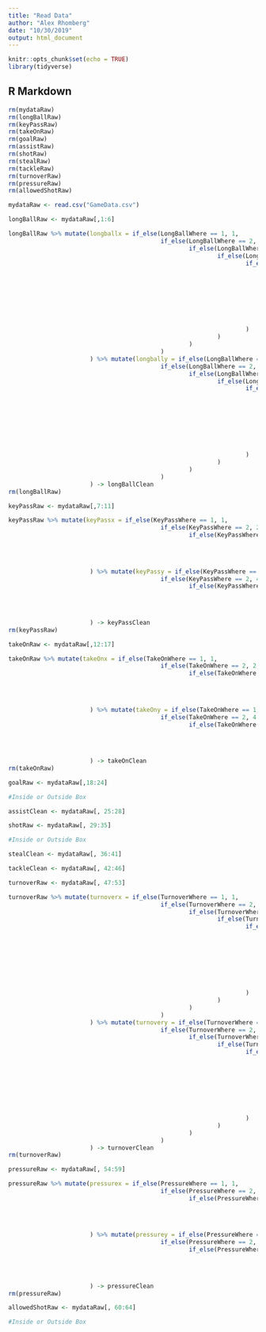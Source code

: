 ```yaml
---
title: "Read Data"
author: "Alex Rhomberg"
date: "10/30/2019"
output: html_document
---
```


```r
knitr::opts_chunk$set(echo = TRUE)
library(tidyverse)
```

## R Markdown

```r
rm(mydataRaw)
rm(longBallRaw)
rm(keyPassRaw)
rm(takeOnRaw)
rm(goalRaw)
rm(assistRaw)
rm(shotRaw)
rm(stealRaw)
rm(tackleRaw)
rm(turnoverRaw)
rm(pressureRaw)
rm(allowedShotRaw)
```


```r
mydataRaw <- read.csv("GameData.csv")
```

```r

longBallRaw <- mydataRaw[,1:6]

longBallRaw %>% mutate(longballx = if_else(LongBallWhere == 1, 1, 
                                           if_else(LongBallWhere == 2, 2, 
                                                   if_else(LongBallWhere == 3, 3, 
                                                           if_else(LongBallWhere == 4, 1, 
                                                                   if_else(LongBallWhere == 5, 2, 
                                                                           if_else(LongBallWhere == 6, 3, 
                                                                                   if_else(LongBallWhere == 7, 1, 
                                                                                           if_else(LongBallWhere == 8, 2, 
                                                                                                   if_else(LongBallWhere == 9, 3, NA_real_)
                                                                                                   )
                                                                                           )
                                                                                   )
                                                                           )
                                                                   )
                                                           )
                                                   )
                                           )
                       ) %>% mutate(longbally = if_else(LongBallWhere == 1, 0.5, 
                                           if_else(LongBallWhere == 2, 0.5, 
                                                   if_else(LongBallWhere == 3, 0.5, 
                                                           if_else(LongBallWhere == 4, 2.5, 
                                                                   if_else(LongBallWhere == 5, 2.5, 
                                                                           if_else(LongBallWhere == 6, 2.5, 
                                                                                   if_else(LongBallWhere == 7, 4.5, 
                                                                                           if_else(LongBallWhere == 8, 4.5, 
                                                                                                   if_else(LongBallWhere == 9, 4.5, NA_real_)
                                                                                                   )
                                                                                           )
                                                                                   )
                                                                           )
                                                                   )
                                                           )
                                                   )
                                           )
                       ) -> longBallClean
rm(longBallRaw)

```

```r

keyPassRaw <- mydataRaw[,7:11]

keyPassRaw %>% mutate(keyPassx = if_else(KeyPassWhere == 1, 1, 
                                           if_else(KeyPassWhere == 2, 2, 
                                                   if_else(KeyPassWhere == 3, 3, NA_real_
                                                                                                   )
                                                                                           )
                                                                                   )

                       ) %>% mutate(keyPassy = if_else(KeyPassWhere == 1, 4.5, 
                                           if_else(KeyPassWhere == 2, 4.5, 
                                                   if_else(KeyPassWhere == 3, 4.5, NA_real_
                                                                                                   )
                                                                                           )
                                                                                   )

                       ) -> keyPassClean
rm(keyPassRaw)

```

```r

takeOnRaw <- mydataRaw[,12:17]

takeOnRaw %>% mutate(takeOnx = if_else(TakeOnWhere == 1, 1, 
                                           if_else(TakeOnWhere == 2, 2, 
                                                   if_else(TakeOnWhere == 3, 3, NA_real_
                                                                                                   )
                                                                                           )
                                                                                   )

                       ) %>% mutate(takeOny = if_else(TakeOnWhere == 1, 4.5, 
                                           if_else(TakeOnWhere == 2, 4.5, 
                                                   if_else(TakeOnWhere == 3, 4.5, NA_real_
                                                                                                   )
                                                                                           )
                                                                                   )

                       ) -> takeOnClean
rm(takeOnRaw)

```

```r

goalRaw <- mydataRaw[,18:24]

#Inside or Outside Box

```

```r

assistClean <- mydataRaw[, 25:28]

```

```r

shotRaw <- mydataRaw[, 29:35]

#Inside or Outside Box

```

```r

stealClean <- mydataRaw[, 36:41]

```

```r

tackleClean <- mydataRaw[, 42:46]

```

```r

turnoverRaw <- mydataRaw[, 47:53]

turnoverRaw %>% mutate(turnoverx = if_else(TurnoverWhere == 1, 1, 
                                           if_else(TurnoverWhere == 2, 2, 
                                                   if_else(TurnoverWhere == 3, 3, 
                                                           if_else(TurnoverWhere == 4, 1, 
                                                                   if_else(TurnoverWhere == 5, 2, 
                                                                           if_else(TurnoverWhere == 6, 3, 
                                                                                   if_else(TurnoverWhere == 7, 1, 
                                                                                           if_else(TurnoverWhere == 8, 2, 
                                                                                                   if_else(TurnoverWhere == 9, 3, NA_real_)
                                                                                                   )
                                                                                           )
                                                                                   )
                                                                           )
                                                                   )
                                                           )
                                                   )
                                           )
                       ) %>% mutate(turnovery = if_else(TurnoverWhere == 1, 0.5, 
                                           if_else(TurnoverWhere == 2, 0.5, 
                                                   if_else(TurnoverWhere == 3, 0.5, 
                                                           if_else(TurnoverWhere == 4, 2.5, 
                                                                   if_else(TurnoverWhere == 5, 2.5, 
                                                                           if_else(TurnoverWhere == 6, 2.5, 
                                                                                   if_else(TurnoverWhere == 7, 4.5, 
                                                                                           if_else(TurnoverWhere == 8, 4.5, 
                                                                                                   if_else(TurnoverWhere == 9, 4.5, NA_real_)
                                                                                                   )
                                                                                           )
                                                                                   )
                                                                           )
                                                                   )
                                                           )
                                                   )
                                           )
                       ) -> turnoverClean
rm(turnoverRaw)

```

```r

pressureRaw <- mydataRaw[, 54:59]

pressureRaw %>% mutate(pressurex = if_else(PressureWhere == 1, 1, 
                                           if_else(PressureWhere == 2, 2, 
                                                   if_else(PressureWhere == 3, 3, NA_real_
                                                                                                   )
                                                                                           )
                                                                                   )

                       ) %>% mutate(pressurey = if_else(PressureWhere == 1, 4.5, 
                                           if_else(PressureWhere == 2, 4.5, 
                                                   if_else(PressureWhere == 3, 4.5, NA_real_
                                                                                                   )
                                                                                           )
                                                                                   )

                       ) -> pressureClean
rm(pressureRaw)

```

```r

allowedShotRaw <- mydataRaw[, 60:64]

#Inside or Outside Box

```


